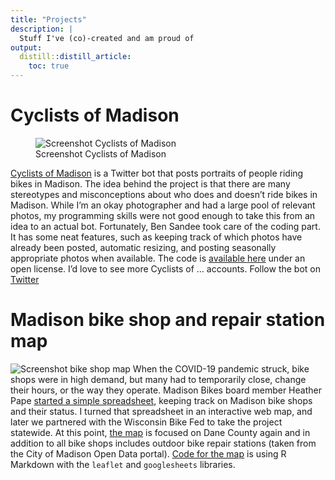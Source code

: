 ```yaml
---
title: "Projects"
description: |
  Stuff I've (co)-created and am proud of
output:
  distill::distill_article:
    toc: true
---
```


# Cyclists of Madison

![Screenshot Cyclists of Madison](img/screenshot_cyclists_msn.png)

[Cyclists of Madison](https://twitter.com/cyclists_of_msn) is a Twitter bot that posts portraits of people riding bikes in Madison. The idea behind the project is that there are many stereotypes and misconceptions about who does and doesn't ride bikes in Madison. While I'm an okay photographer and had a large pool of relevant photos, my programming skills were not good enough to take this from an idea to an actual bot. Fortunately, Ben Sandee took care of the coding part. It has some neat features, such as keeping track of which photos have already been posted, automatic resizing, and posting seasonally appropriate photos when available. The code is [available here](https://github.com/madisonbikes/cyclists_of_msn) under an open license. I'd love to see more Cyclists of ... accounts. Follow the bot on [Twitter](https://twitter.com/cyclists_of_msn)

# Madison bike shop and repair station map

![Screenshot bike shop map](img/screenshot_bike_shop_map.png)
When the COVID-19 pandemic struck, bike shops were in high demand, but many had to temporarily close, change their hours, or the way they operate. Madison Bikes board member Heather Pape [started a simple spreadsheet](https://www.madisonbikes.org/2020/03/is-my-local-bike-shop-still-open/), keeping track on Madison bike shops and their status. I turned that spreadsheet in an interactive web map, and later we partnered with the Wisconsin Bike Fed to take the project statewide. At this point, [the map](https://www.madisonbikes.org/bike-shop-map/) is focused on Dane County again and in addition to all bike shops includes outdoor bike repair stations (taken from the City of Madison Open Data portal). [Code for the map](https://github.com/vgXhc/madison_bike_shop_map) is using R Markdown with the `leaflet` and  `googlesheets` libraries. 